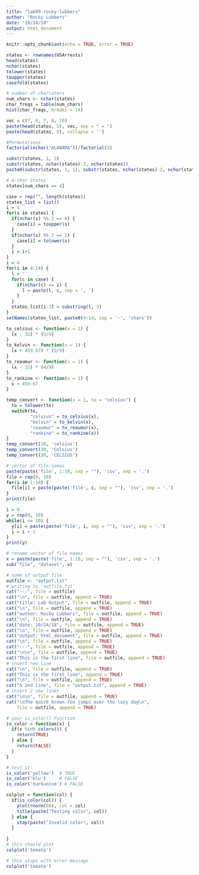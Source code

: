 ```yaml
---
title: "lab09-rocky-lubbers"
author: "Rocky Lubbers"
date: "10/24/18"
output: html_document
---
```


```r
knitr::opts_chunk$set(echo = TRUE, error = TRUE)
```

```r
states <- rownames(USArrests)
head(states)
nchar(states)
tolower(states)
toupper(states)
casefold(states)

# number of charcaters
num_chars <- nchar(states)
char_freqs = table(num_chars)
hist(char_freqs, breaks = 14)
```

```r
vec = c(7, 6, 7, 8, 10)
paste(head(states, 5), vec, sep = " = ")
paste(head(states, 5), collapse = '')

#Permutations
factorial(nchar("ALABAMA"))/factorial(3)

substr(states, 1, 3)
substr(states, nchar(states)-2, nchar(states))
paste0(substr(states, 1, 1), substr(states, nchar(states)-2, nchar(states)))

# 4-char states
states[num_chars == 4]

```



```r
case = rep("", length(states))
states_list = list()
i = 1 
for(s in states) {
  if(nchar(s) %% 2 == 0) {
    case[i] = toupper(s)
  }
  if(nchar(s) %% 2 == 1) {
    case[i] = tolower(s)
  }
  i = i+1
}
i = 4
for(i in 4:14) {
  l = ''
  for(c in case) {
    if(nchar(c) == i) {
      l = paste(l, c, sep = ', ')
    }
  }
  states_list[i-3] = substring(l, 3)
}
setNames(states_list, paste0(4:14, sep = '-', 'chars'))
```



```r
to_celsius <- function(x = 1) {
  (x - 32) * (5/9)
}
to_kelvin <- function(x = 1) {
  (x + 459.67) * (5/9)
}
to_reaumur <- function(x = 1) {
  (x - 32) * (4/9)
}
to_rankine <- function(x = 1) {
  x + 459.67
}

temp_convert <- function(x = 1, to = "celsius") {
  to = tolower(to)
  switch(to,
         "celsius" = to_celsius(x),
         "kelvin" = to_kelvin(x),
         "reaumur" = to_reaumur(x),
         "rankine" = to_rankine(x))
}
temp_convert(30, 'celsius')
temp_convert(30, 'Celsius')
temp_convert(30, 'CELSIUS')
```

```r
# vector of file names
paste(paste('file', 1:10, sep = ""), 'csv', sep = '.')
file = rep(0, 10)
for(i in 1:10) {
  file[i] = paste(paste('file', i, sep = ""), 'csv', sep = '.')
}
print(file)

i = 0
y = rep(0, 10)
while(i <= 10) {
  y[i] = paste(paste('file', i, sep = ""), 'csv', sep = '.')
  i = i + 1
}
print(y)

# rename vector of file names
x = paste(paste('file', 1:10, sep = ""), 'csv', sep = '.')
sub("file", "dataset", x)
```


```r
# name of output file
outfile <- "output.txt"
# writing to 'outfile.txt'
cat("---", file = outfile)
cat("\n", file = outfile, append = TRUE)
cat("title: Lab Output", file = outfile, append = TRUE)
cat("\n", file = outfile, append = TRUE)
cat("author: Rocky Lubbers", file = outfile, append = TRUE)
cat("\n", file = outfile, append = TRUE)
cat("date: 10/24/18", file = outfile, append = TRUE)
cat("\n", file = outfile, append = TRUE)
cat("output: html_document", file = outfile, append = TRUE)
cat("\n", file = outfile, append = TRUE)
cat("---", file = outfile, append = TRUE)
cat("\n\n", file = outfile, append = TRUE)
cat("This is the first line", file = outfile, append = TRUE)
# insert new line
cat("\n", file = outfile, append = TRUE)
cat("This is the first line", append = TRUE)
cat("\n", file = outfile, append = TRUE)
cat("A 2nd line", file = "output.txt", append = TRUE)
# insert 2 new lines
cat("\n\n", file = outfile, append = TRUE)
cat("\nThe quick brown fox jumps over the lazy dog\n",
    file = outfile, append = TRUE)
```


```r
# your is_color() function
is_color = function(x) {
  if(x %in% colors()) {
    return(TRUE)
  } else {
    return(FALSE)
  }
}

# test it:
is_color('yellow')  # TRUE
is_color('blu')     # FALSE
is_color('turkuoise') # FALSE
```

```r
colplot = function(col) {
  if(is_color(col)) {
    plot(rnorm(50), col = col)
    title(paste("Testing color", col))
  } else {
    stop(paste("Invalid color", col))
  }
  
}
# this should plot
colplot('tomato')

# this stops with error message
colplot('tomate')
```

